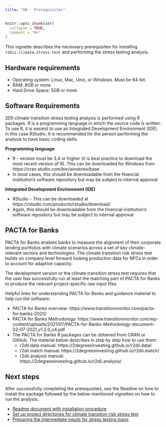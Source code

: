 ```yaml
---
title: "00 - Prerequisites"
---
```


```r
knitr::opts_chunk$set(
  collapse = TRUE,
  comment = "#>"
)
```

This vignette describes the necessary prerequisites for installing `r2dii.climate.stress.test` and performing the stress testing analysis.

## Hardware requirements

* Operating system: Linux, Mac, Unix, or Windows. Must be 64-bit.
* RAM: 8GB or more.
* Hard Drive Space: 5GB or more.

## Software Requirements

2DII climate transition stress testing analysis is performed using R packages. R is a programming language in which the source code is written. To use R, it is easiest to use an Integrated Development Environment (IDE), in this case RStudio. It is recommended for the person performing the analysis to have basic coding skills.

**Programming language**

* R - version must be 3.4 or higher (it is best practice to download the most recent version of R). This can be downloaded for Windows from https://cran.studio.com/bin/windows/base
* In most cases, this should be downloadable from the financial institution's software repository but may be subject to internal approval

**Integrated Development Environment (IDE)**

* RStudio - This can be downloaded at https://rstudio.com/products/rstudio/download/
* Again, this should be downloadable from the financial institution's software repository but may be subject to internal approval

## PACTA for Banks

PACTA for Banks enables banks to measure the alignment of their corporate lending portfolios with climate scenarios across a set of key climate-relevant sectors and technologies. The climate transition risk stress test builds on company level forward looking production data for NFCs in order to account for adaptive capacity. 

The development version or the climate transition stress test requires that the user has successfully run at least the matching part of PACTA for Banks to produce the relevant project-specific raw input files.

Helpful links for understanding PACTA for Banks and guidance material to help run the software:

* PACTA for Banks overview:
https://www.transitionmonitor.com/pacta-for-banks-2020/
* PACTA for Banks Methodology: https://www.transitionmonitor.com/wp-content/uploads/2021/07/PACTA-for-Banks-Methodology-document-02-07-2021_v1.2.0_v4.pdf
* The PACTA for Banks R packages can be obtained from CRAN or GitHub. The material below describes in step by step how to use them:
  + r2dii.data manual: https://2degreesinvesting.github.io/r2dii.data/
  + r2dii.match manual: https://2degreesinvesting.github.io/r2dii.match/
  + r2dii.analysis manual: https://2degreesinvesting.github.io/r2dii.analysis/

## Next steps

After successfully completing the prerequisites, see the Readme on how to install the package followed by the below-mentioned vignettes on how to run the analysis:

* [Readme document with installation procedure](https://2degreesinvesting.github.io/r2dii.climate.stress.test/index.html)
* [Set up project directories for climate transition risk stress test](https://2degreesinvesting.github.io/r2dii.climate.stress.test/articles/articles/02-setup-project-directories.html)
* [Preparing the intermediate inputs for stress testing loans](https://2degreesinvesting.github.io/r2dii.climate.stress.test/articles/articles/03-prepare-loans-inputs.html)
